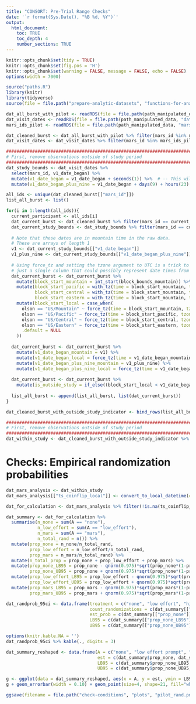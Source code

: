 ```yaml
---
title: "CONSORT: Pre-Trial Range Checks"
date: '`r format(Sys.Date(), "%B %d, %Y")`'
output: 
  html_document:
    toc: TRUE
    toc_depth: 4
    number_sections: TRUE
---
```


<style type="text/css">
.main-container {
  max-width: 1800px !important;
  margin-left: auto;
  margin-right: auto;
}
</style>

```r
knitr::opts_chunk$set(tidy = TRUE)
knitr::opts_chunk$set(fig.pos = 'H')
knitr::opts_chunk$set(warning = FALSE, message = FALSE, echo = FALSE)
options(width = 7000)
```

```r
source("paths.R")
library(knitr)
library(tidyverse)
source(file = file.path("prepare-analytic-datasets", "functions-for-analytical-dataset-creation.R"))  # Needed for the function 'convert_to_local_datetime'
```

```r
dat_all_burst_with_pilot <- readRDS(file = file.path(path_manipulated_data, "dat_all_burst_with_pilot.rds"))
dat_visit_dates <- readRDS(file = file.path(path_manipulated_data, "dat_visit_dates_V1_only.rds"))
mars_ids_pilot <- readRDS(file = file.path(path_manipulated_data, "mars_ids_pilot.rds"))
```

```r
dat_cleaned_burst <- dat_all_burst_with_pilot %>% filter(mars_id %in% mars_ids_pilot)
dat_visit_dates <- dat_visit_dates %>% filter(mars_id %in% mars_ids_pilot)
```

```r
###############################################################################
# First, remove observations outside of study period
###############################################################################
dat_study_bounds <- dat_visit_dates %>% 
  select(mars_id, v1_date_began) %>%
  mutate(v1_date_began = v1_date_began + seconds(1)) %>%  # -- This will help serve as a visual cue when performing spot checks that v1_date_began is in fact a variable of type date-time
  mutate(v1_date_began_plus_nine = v1_date_began + days(9) + hours(23) + minutes(59) + seconds(58))  # -- This will help serve as a visual cue when performing spot checks that v1_date_began_plus_nine is in fact a variable of type date-time

all_ids <- unique(dat_cleaned_burst[["mars_id"]])
list_all_burst <- list()

for(i in 1:length(all_ids)){
  current_participant <- all_ids[i]
  dat_current_burst <- dat_cleaned_burst %>% filter(mars_id == current_participant)
  dat_current_study_bounds <- dat_study_bounds %>% filter(mars_id == current_participant)
  
  # Note that these dates are in mountain time in the raw data.
  # These are arrays of length 1
  v1 <- dat_current_study_bounds[["v1_date_began"]]
  v1_plus_nine <- dat_current_study_bounds[["v1_date_began_plus_nine"]]
  
  # Using force_tz and setting the tzone argument to UTC is a trick to work with 
  # just a single column that could possibly represent date times from multiple time zones
  dat_current_burst <- dat_current_burst %>%
    mutate(block_start_mountain = int_start(block_bounds_mountain)) %>%
    mutate(block_start_pacific = with_tz(time = block_start_mountain, tzone = "US/Pacific"),
           block_start_central = with_tz(time = block_start_mountain, tzone = "US/Central"),
           block_start_eastern = with_tz(time = block_start_mountain, tzone = "US/Eastern")) %>%
    mutate(block_start_local = case_when(
      olson == "US/Mountain" ~ force_tz(time = block_start_mountain, tzone = "UTC"),
      olson == "US/Pacific" ~ force_tz(time = block_start_pacific, tzone = "UTC"),
      olson == "US/Central" ~ force_tz(time = block_start_central, tzone = "UTC"),
      olson == "US/Eastern" ~ force_tz(time = block_start_eastern, tzone = "UTC"),
      .default = NULL
    ))
  
  dat_current_burst <- dat_current_burst %>%
    mutate(v1_date_began_mountain = v1) %>%
    mutate(v1_date_began_local = force_tz(time = v1_date_began_mountain, tzone = "UTC")) %>%
    mutate(v1_date_began_plus_nine_mountain = v1_plus_nine) %>% 
    mutate(v1_date_began_plus_nine_local = force_tz(time = v1_date_began_plus_nine_mountain, tzone = "UTC"))
  
  dat_current_burst <- dat_current_burst %>%
    mutate(is_outside_study = if_else((block_start_local < v1_date_began_local) | (block_start_local > v1_date_began_plus_nine_local), 1, 0))
  
  list_all_burst <- append(list_all_burst, list(dat_current_burst))
}

dat_cleaned_burst_with_outside_study_indicator <- bind_rows(list_all_burst)

###############################################################################
# First, remove observations outside of study period
###############################################################################
dat_within_study <- dat_cleaned_burst_with_outside_study_indicator %>% filter(is_outside_study == 0) %>% select(-is_outside_study)
```

# Checks: Empirical randomization probabilities

```r
dat_mars_analysis <- dat_within_study
dat_mars_analysis[["ts_coinflip_local"]] <- convert_to_local_datetime(cleaned_data_frame = dat_mars_analysis, datetime_mountain_name = "ts_coinflip_mountain")
```

```r
dat_for_calculation <- dat_mars_analysis %>% filter(!is.na(ts_coinflip_local))

dat_summary <- dat_for_calculation %>%
  summarise(n_none = sum(A == "none"),
            n_low_effort = sum(A == "low_effort"),
            n_mars = sum(A == "mars"),
            n_total_rand = n()) %>%
  mutate(prop_none = n_none/n_total_rand,
         prop_low_effort = n_low_effort/n_total_rand,
         prop_mars = n_mars/n_total_rand) %>%
  mutate(n_total_prop = prop_none + prop_low_effort + prop_mars) %>%
  mutate(prop_none_LB95 = prop_none - qnorm(0.975)*sqrt(prop_none*(1-prop_none))*sqrt(1/n_none),
         prop_none_UB95 = prop_none + qnorm(0.975)*sqrt(prop_none*(1-prop_none))*sqrt(1/n_none)) %>%
  mutate(prop_low_effort_LB95 = prop_low_effort - qnorm(0.975)*sqrt(prop_low_effort*(1-prop_low_effort))*sqrt(1/n_low_effort),
         prop_low_effort_UB95 = prop_low_effort + qnorm(0.975)*sqrt(prop_low_effort*(1-prop_low_effort))*sqrt(1/n_low_effort)) %>%
  mutate(prop_mars_LB95 = prop_mars - qnorm(0.975)*sqrt(prop_mars*(1-prop_mars))*sqrt(1/n_mars),
         prop_mars_UB95 = prop_mars + qnorm(0.975)*sqrt(prop_mars*(1-prop_mars))*sqrt(1/n_mars))

dat_randprob_95ci <- data.frame(treatment = c("none", "low effort", "high effort", "total"),
                                count_randomizations = c(dat_summary[["n_none"]], dat_summary[["n_low_effort"]], dat_summary[["n_mars"]], dat_summary[["n_total_rand"]]),
                                est_prob = c(dat_summary[["prop_none"]], dat_summary[["prop_low_effort"]], dat_summary[["prop_mars"]], dat_summary[["n_total_prop"]]),
                                LB95 = c(dat_summary[["prop_none_LB95"]], dat_summary[["prop_low_effort_LB95"]], dat_summary[["prop_mars_LB95"]], NA),
                                UB95 = c(dat_summary[["prop_none_UB95"]], dat_summary[["prop_low_effort_UB95"]], dat_summary[["prop_mars_UB95"]], NA))
```

```r
options(knitr.kable.NA = '')
dat_randprob_95ci %>% kable(., digits = 3)
```

```r
dat_summary_reshaped <- data.frame(A = c("none", "low effort prompt", "high effort prompt"),
                                   est = c(dat_summary$prop_none, dat_summary$prop_low_effort, dat_summary$prop_mars),
                                   LB95 = c(dat_summary$prop_none_LB95,dat_summary$prop_low_effort_LB95,dat_summary$prop_mars_LB95),
                                   UB95 = c(dat_summary$prop_none_UB95,dat_summary$prop_low_effort_UB95,dat_summary$prop_mars_UB95))

g <- ggplot(data = dat_summary_reshaped, aes(x = A, y = est, ymin = LB95, ymax = UB95, group = A))
g + geom_errorbar(width = 0.10) + geom_point(size=4, shape=21, fill="white") + scale_y_continuous(limits = c(0,1), name = "Empirical randomization probability and 95% CI's") + geom_abline(slope = 0, intercept = 0.50, color = "red", linewidth = 1) + geom_abline(slope = 0, intercept = 0.25, color = "red", linewidth = 1) + scale_x_discrete(name = "Randomization assignment")

ggsave(filename = file.path("check-conditions", "plots", "pilot_rand.png"), height = 10, width = 4, units = "in")
```

